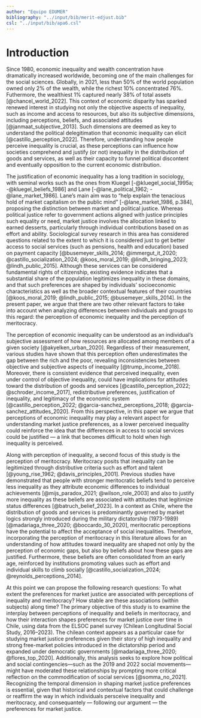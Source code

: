 ```yaml
---
author: "Equipo EDUMER"
bibliography: "../input/bib/merit-edjust.bib"
csl: "../input/bib/apa6.csl"
---
```


# Introduction

Since 1980, economic inequality and wealth concentration have dramatically increased worldwide, becoming one of the main challenges for the social sciences. Globally, in 2021, less than 50% of the world population owned only 2% of the wealth, while the richest 10% concentrated 76%. Futhermore, the wealthiest 1% captured nearly 38% of total assets [@chancel_world_2022]. This context of economic disparity has sparked renewed interest in studying not only the objective aspects of inequality, such as income and access to resources, but also its subjective dimensions, including perceptions, beliefs, and associated attitudes [@janmaat_subjective_2013]. Such dimensions are deemed as key to understand the political delegitimation that economic inequality can elicit [@castillo_perception_2022]. Therefore, understanding how people perceive inequality is crucial, as these perceptions can influence how societies comprehend and justify (or not) inequality in the distribution of goods and services, as well as their capacity to funnel political discontent and eventually opposition to the current economic distribution.

The justification of economic inequality has a long tradition in sociology, with seminal works such as the ones from Kluegel [-@kluegel_social_1995a; -@kluegel_beliefs_1986] and Lane [-@lane_political_1962; -@lane_market_1986]. Lane's main aim was to "help explain the tenacious hold of market capitalism on the public mind" [-@lane_market_1986, p.384], proposing the distinction between market and political justice. Whereas political justice refer to government actions aligned with justice principles such equality or need, market justice involves the allocation linked to earned desserts, particularly through individual contributions based on as effort and ability. Sociological survey research in this area has considered questions related to the extent to which it is considered just to get better access to social services (such as pensions, health and education) based on payment capacity [@busemeyer_skills_2014; @immergut_it_2020; @castillo_socialization_2024; @koos_moral_2019; @lindh_bringing_2023; @lindh_public_2015]. Although these services can be considered fundamental rights of citizenship, existing evidence indicates that a substantial share of the population legitimizes inequality in these domains, and that such preferences are shaped by individuals' socioeconomic characteristics as well as the broader contextual features of their countries [@koos_moral_2019; @lindh_public_2015; @busemeyer_skills_2014]. In the present paper, we argue that there are two other relevant factors to take into account when analyzing differences between individuals and groups to this regard: the perception of economic inequality and the perception of meritocracy.

The perception of economic inequality can be understood as an individual's subjective assessment of how resources are allocated among members of a given society [@akyelken_urban_2020]. Regardless of their measurement, various studies have shown that this perception often underestimates the gap between the rich and the poor, revealing inconsistencies between objective and subjective aspects of inequality [@trump_income_2018]. Moreover, there is consistent evidence that perceived inequality, even under control of objective inequality, could have implications for attitudes toward the distribution of goods and services [@castillo_perception_2022; @schroder_income_2017], redistributive preferences, justification of inequality, and legitimacy of the economic system [@castillo_perception_2022; @garcia-sanchez_perceptions_2018; @garcia-sanchez_attitudes_2020]. From this perspective, in this paper we argue that perceptions of economic inequality may play a relevant aspect for understanding market justice preferences, as a lower perceived inequality could reinforce the idea that the differences in access to social services could be justified --- a link that becomes difficult to hold when high inequality is perceived.

Along with perception of inequality, a second focus of this study is the perception of meritocracy. Meritocracy posits that inequality can be legitimized through distributive criteria such as effort and talent [@young_rise_1962; @davis_principles_2001]. Previous studies have demonstrated that people with stronger meritocratic beliefs tend to perceive less inequality as they attribute economic differences to individual achievements [@mijs_paradox_2021; @wilson_role_2003] and also to justify more inequality as these beliefs are associated with attitudes that legitimize status differences [@batruch_belief_2023]. In a context as Chile, where the distribution of goods and services is predominantly governed by market logics strongly introduced during the military dictatorship (1973-1989) [@madariaga_three_2020; @boccardo_30_2020], meritocratic perceptions have the potential to affect the acceptance of social inequalities. Therefore, incorporating the perception of meritocracy in this literature allows for an understanding of how attitudes toward inequality are shaped not only by the perception of economic gaps, but also by beliefs about how these gaps are justified. Furthermore, these beliefs are often consolidated from an early age, reinforced by institutions promoting values such as effort and individual skills to climb socially [@castillo_socialization_2024; @reynolds_perceptions_2014].

At this point we can propose the following research questions: To what extent the preferences for market justice are associated with perceptions of inequality and meritocracy? How stable are these associations (within subjects) along time? The primary objective of this study is to examine the interplay between perceptions of inequality and beliefs in meritocracy, and how their interaction shapes preferences for market justice over time in Chile, using data from the ELSOC panel survey (Chilean Longitudinal Social Study, 2016–2023). The chilean context appears as a particular case for studying market justice preferences given their story of high inequality and strong free-market policies introduced in the dictatorship period and expanded under democratic governments [@madariaga_three_2020; @flores_top_2020]. Additionally, this analysis seeks to explore how political and social contingencies---such as the 2019 and 2022 social movements---might have moderated these relationships by prompting more critical reflection on the commodification of social services [@somma_no_2021]. Recognizing the temporal dimension in shaping market justice preferences is essential, given that historical and contextual factors that could challenge or reaffirm the way in which individuals persceive inequality and meritocracy, and consequantely --- following our argument --- the preferences for market justice.
